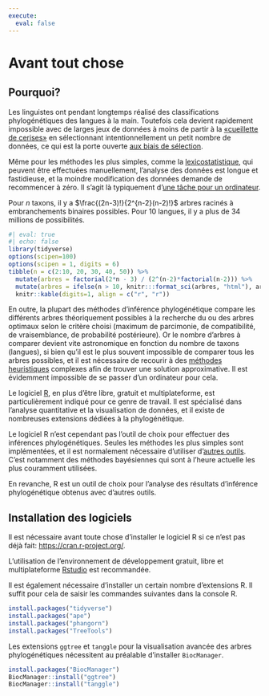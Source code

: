 ```yaml
---
execute: 
  eval: false
---
```


# Avant tout chose {.unnumbered}

## Pourquoi?

Les linguistes ont pendant longtemps réalisé des classifications phylogénétiques des langues à la main. Toutefois cela devient rapidement impossible avec de larges jeux de données à moins de partir à la [«cueillette de cerises»](https://fr.wikipedia.org/wiki/Cherry_picking) en sélectionnant intentionnellement un petit nombre de données, ce qui est la porte ouverte [aux biais de sélection](https://fr.wikipedia.org/wiki/Biais_de_s%C3%A9lection).

Même pour les méthodes les plus simples, comme la [lexicostatistique](https://en.wikipedia.org/wiki/Lexicostatistics), qui peuvent être effectuées manuellement, l'analyse des données est longue et fastidieuse, et la moindre modification des données demande de recommencer à zéro. Il s'agit là typiquement d'[une tâche pour un ordinateur](https://cipanglo.hypotheses.org/1725).

::: column-margin
::: {.callout-note appearance="simple"}
Pour *n* taxons, il y a $\frac{(2n-3)!}{2^{n-2}(n-2)!}$ arbres racinés à embranchements binaires possibles. Pour 10 langues, il y a plus de 34 millions de possibilités.

```r
#| eval: true
#| echo: false
library(tidyverse)
options(scipen=100)
options(scipen = 1, digits = 6)
tibble(n = c(2:10, 20, 30, 40, 50)) %>% 
  mutate(arbres = factorial(2*n - 3) / (2^(n-2)*factorial(n-2))) %>%
  mutate(arbres = ifelse(n > 10, knitr:::format_sci(arbres, "html"), arbres)) %>% 
  knitr::kable(digits=1, align = c("r", "r"))
```
:::
:::

En outre, la plupart des méthodes d'inférence phylogénétique compare les différents arbres théoriquement possibles à la recherche du ou des arbres optimaux selon le critère choisi (maximum de parcimonie, de compatibilité, de vraisemblance, de probabilité postérieure). Or le nombre d'arbres à comparer devient vite astronomique en fonction du nombre de taxons (langues), si bien qu'il est le plus souvent impossible de comparer tous les arbres possibles, et il est nécessaire de recourir à des [méthodes heuristiques](https://en.wikipedia.org/wiki/Heuristic_(computer_science)) complexes afin de trouver une solution approximative. Il est évidemment impossible de se passer d'un ordinateur pour cela.

Le logiciel [R](https://www.r-project.org/), en plus d'être libre, gratuit et multiplateforme, est particulièrement indiqué pour ce genre de travail. Il est spécialisé dans l'analyse quantitative et la visualisation de données, et il existe de nombreuses extensions dédiées à la phylogénétique.

::: callout-warning
Le logiciel R n'est cependant pas l'outil de choix pour effectuer des inférences phylogénétiques. Seules les méthodes les plus simples sont implémentées, et il est normalement nécessaire d'utiliser d'[autres outils](https://evolution.gs.washington.edu/phylip/software.html). C'est notamment des méthodes bayésiennes qui sont à l'heure actuelle les plus couramment utilisées.

En revanche, R est un outil de choix pour l'analyse des résultats d'inférence phylogénétique obtenus avec d'autres outils.
:::

## Installation des logiciels

Il est nécessaire avant toute chose d'installer le logiciel R si ce n'est pas déjà fait: <https://cran.r-project.org/>.

::: {.callout-tip appearance="simple"}
L'utilisation de l'environnement de développement gratuit, libre et multiplateforme [Rstudio](https://www.rstudio.com/) est recommandée.
:::

Il est également nécessaire d'installer un certain nombre d'extensions R. Il suffit pour cela de saisir les commandes suivantes dans la console R.

```r
install.packages("tidyverse")
install.packages("ape")
install.packages("phangorn")
install.packages("TreeTools")
```

Les extensions `ggtree` et `tanggle` pour la visualisation avancée des arbres phylogénétiques nécessitent au préalable d'installer `BiocManager`.

```r
install.packages("BiocManager")
BiocManager::install("ggtree")
BiocManager::install("tanggle")
```
